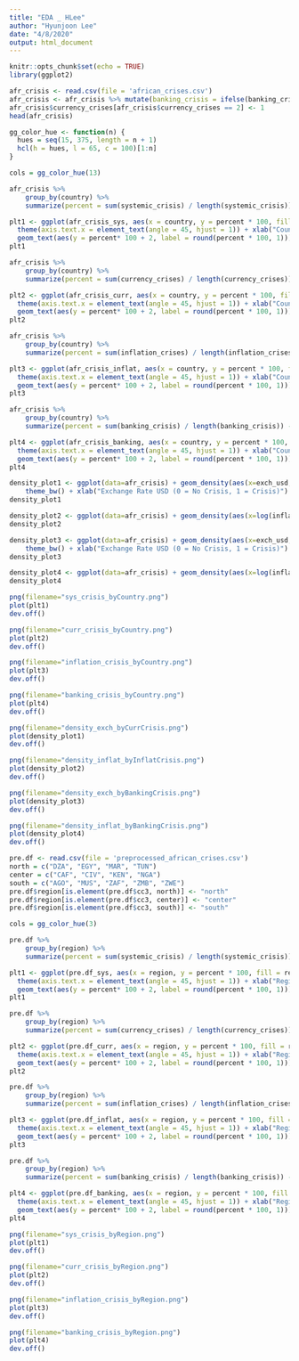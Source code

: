 ```yaml
---
title: "EDA _ HLee"
author: "Hyunjoon Lee"
date: "4/8/2020"
output: html_document
---
```


```r
knitr::opts_chunk$set(echo = TRUE)
library(ggplot2)
```
```r
afr_crisis <- read.csv(file = 'african_crises.csv')
afr_crisis <- afr_crisis %>% mutate(banking_crisis = ifelse(banking_crisis == "crisis", 1, 0))
afr_crisis$currency_crises[afr_crisis$currency_crises == 2] <- 1
head(afr_crisis)
```
```r
gg_color_hue <- function(n) {
  hues = seq(15, 375, length = n + 1)
  hcl(h = hues, l = 65, c = 100)[1:n]
}

cols = gg_color_hue(13)
```
```r
afr_crisis %>% 
    group_by(country) %>%
    summarize(percent = sum(systemic_crisis) / length(systemic_crisis)) -> afr_crisis_sys

plt1 <- ggplot(afr_crisis_sys, aes(x = country, y = percent * 100, fill = country)) + geom_bar(stat = "identity") + 
  theme(axis.text.x = element_text(angle = 45, hjust = 1)) + xlab("Countries") + ylab("Crisis (%)") + ggtitle("Percent Systemic Crisis by Country") +
  geom_text(aes(y = percent* 100 + 2, label = round(percent * 100, 1))) + scale_color_manual(values=cols)
plt1
```
```r
afr_crisis %>% 
    group_by(country) %>%
    summarize(percent = sum(currency_crises) / length(currency_crises)) -> afr_crisis_curr

plt2 <- ggplot(afr_crisis_curr, aes(x = country, y = percent * 100, fill = country)) + geom_bar(stat = "identity") + 
  theme(axis.text.x = element_text(angle = 45, hjust = 1)) + xlab("Countries") + ylab("Crisis (%)") + ggtitle("Percent Currency Crisis by Country") +
  geom_text(aes(y = percent* 100 + 2, label = round(percent * 100, 1))) + scale_color_manual(values=cols)
plt2
```
```r
afr_crisis %>% 
    group_by(country) %>%
    summarize(percent = sum(inflation_crises) / length(inflation_crises)) -> afr_crisis_inflat

plt3 <- ggplot(afr_crisis_inflat, aes(x = country, y = percent * 100, fill = country)) + geom_bar(stat = "identity") + 
  theme(axis.text.x = element_text(angle = 45, hjust = 1)) + xlab("Countries") + ylab("Crisis (%)") + ggtitle("Percent Inflation Crisis by Country") +
  geom_text(aes(y = percent* 100 + 2, label = round(percent * 100, 1))) + scale_color_manual(values=cols)
plt3
```
```r
afr_crisis %>% 
    group_by(country) %>%
    summarize(percent = sum(banking_crisis) / length(banking_crisis)) -> afr_crisis_banking

plt4 <- ggplot(afr_crisis_banking, aes(x = country, y = percent * 100, fill = country)) + geom_bar(stat = "identity") + 
  theme(axis.text.x = element_text(angle = 45, hjust = 1)) + xlab("Countries") + ylab("Crisis (%)") + ggtitle("Percent Banking Crisis by Country") +
  geom_text(aes(y = percent* 100 + 2, label = round(percent * 100, 1))) + scale_color_manual(values=cols)
plt4
```
```r
density_plot1 <- ggplot(data=afr_crisis) + geom_density(aes(x=exch_usd, group=currency_crises, fill=currency_crises), alpha=0.5, adjust=2) + 
    theme_bw() + xlab("Exchange Rate USD (0 = No Crisis, 1 = Crisis)") + ylab("Density") + facet_grid(~currency_crises) + theme(legend.position = "none") + ggtitle("Density Plot of Exchange Rate USD by Currency Crisis Status") 
density_plot1
```
```r
density_plot2 <- ggplot(data=afr_crisis) + geom_density(aes(x=log(inflation_annual_cpi + 0.00001), group=inflation_crises, fill= factor(inflation_crises)), alpha=0.5, adjust=2) + theme_bw() + xlab("Inflation Annual CPI") + ylab("Density") + ggtitle("Density Plot of Inflation Annual CPI by Inflation Crisis Status") 
density_plot2
```
```r
density_plot3 <- ggplot(data=afr_crisis) + geom_density(aes(x=exch_usd, group=banking_crisis, fill=banking_crisis), alpha=0.5, adjust=2) + 
    theme_bw() + xlab("Exchange Rate USD (0 = No Crisis, 1 = Crisis)") + ylab("Density") + facet_grid(~banking_crisis) + theme(legend.position = "none") + ggtitle("Density Plot of Exchange Rate USD by Banking Crisis Status")
density_plot3
```

```r
density_plot4 <- ggplot(data=afr_crisis) + geom_density(aes(x=log(inflation_annual_cpi + 0.00001), group=banking_crisis, fill=factor(banking_crisis)), alpha=0.5, adjust=2) + theme_bw() + xlab("Inflation Annual CPI") + ylab("Density") + ggtitle("Density Plot of Inflation Annual CPI by Banking Crisis Status")
density_plot4
```
```r
png(filename="sys_crisis_byCountry.png")
plot(plt1)
dev.off()

png(filename="curr_crisis_byCountry.png")
plot(plt2)
dev.off()

png(filename="inflation_crisis_byCountry.png")
plot(plt3)
dev.off()

png(filename="banking_crisis_byCountry.png")
plot(plt4)
dev.off()

png(filename="density_exch_byCurrCrisis.png")
plot(density_plot1)
dev.off()

png(filename="density_inflat_byInflatCrisis.png")
plot(density_plot2)
dev.off()

png(filename="density_exch_byBankingCrisis.png")
plot(density_plot3)
dev.off()

png(filename="density_inflat_byBankingCrisis.png")
plot(density_plot4)
dev.off()
```

```r
pre.df <- read.csv(file = 'preprocessed_african_crises.csv')
north = c("DZA", "EGY", "MAR", "TUN")
center = c("CAF", "CIV", "KEN", "NGA")
south = c("AGO", "MUS", "ZAF", "ZMB", "ZWE")
pre.df$region[is.element(pre.df$cc3, north)] <- "north"
pre.df$region[is.element(pre.df$cc3, center)] <- "center"
pre.df$region[is.element(pre.df$cc3, south)] <- "south"
```
```r
cols = gg_color_hue(3)
```
```r
pre.df %>% 
    group_by(region) %>%
    summarize(percent = sum(systemic_crisis) / length(systemic_crisis)) -> pre.df_sys

plt1 <- ggplot(pre.df_sys, aes(x = region, y = percent * 100, fill = region)) + geom_bar(stat = "identity") + 
  theme(axis.text.x = element_text(angle = 45, hjust = 1)) + xlab("Regions") + ylab("Crisis (%)") + ggtitle("Percent Systemic Crisis by Region") +
  geom_text(aes(y = percent* 100 + 2, label = round(percent * 100, 1))) + scale_color_manual(values=cols)
plt1
```
```r
pre.df %>% 
    group_by(region) %>%
    summarize(percent = sum(currency_crises) / length(currency_crises)) -> pre.df_curr

plt2 <- ggplot(pre.df_curr, aes(x = region, y = percent * 100, fill = region)) + geom_bar(stat = "identity") + 
  theme(axis.text.x = element_text(angle = 45, hjust = 1)) + xlab("Regions") + ylab("Crisis (%)") + ggtitle("Percent Currency Crisis by Region") +
  geom_text(aes(y = percent* 100 + 2, label = round(percent * 100, 1))) + scale_color_manual(values=cols)
plt2
```
```r
pre.df %>% 
    group_by(region) %>%
    summarize(percent = sum(inflation_crises) / length(inflation_crises)) -> pre.df_inflat

plt3 <- ggplot(pre.df_inflat, aes(x = region, y = percent * 100, fill = region)) + geom_bar(stat = "identity") + 
  theme(axis.text.x = element_text(angle = 45, hjust = 1)) + xlab("Regions") + ylab("Crisis (%)") + ggtitle("Percent Inflation Crisis by Region") +
  geom_text(aes(y = percent* 100 + 2, label = round(percent * 100, 1))) + scale_color_manual(values=cols)
plt3
```
```r
pre.df %>% 
    group_by(region) %>%
    summarize(percent = sum(banking_crisis) / length(banking_crisis)) -> pre.df_banking

plt4 <- ggplot(pre.df_banking, aes(x = region, y = percent * 100, fill = region)) + geom_bar(stat = "identity") + 
  theme(axis.text.x = element_text(angle = 45, hjust = 1)) + xlab("Regions") + ylab("Crisis (%)") + ggtitle("Percent Banking Crisis by Region") +
  geom_text(aes(y = percent* 100 + 2, label = round(percent * 100, 1))) + scale_color_manual(values=cols)
plt4
```
```r
png(filename="sys_crisis_byRegion.png")
plot(plt1)
dev.off()

png(filename="curr_crisis_byRegion.png")
plot(plt2)
dev.off()

png(filename="inflation_crisis_byRegion.png")
plot(plt3)
dev.off()

png(filename="banking_crisis_byRegion.png")
plot(plt4)
dev.off()
```








